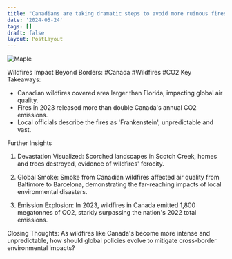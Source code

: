 ```yaml
---
title: "Canadians are taking dramatic steps to avoid more ruinous firestorms"
date: '2024-05-24'
tags: []
draft: false
layout: PostLayout
---
```


<div className="flex justify-center">
<div className="my-1 w-full px-2 xl:my-1 xl:w-1/2 xl:px-2">
    <img src="https://willpolesa.pythonanywhere.com/static/podcast_thumbnails/thumbnailrecIdqayFVYfcKpa0.jpg" alt="Maple" className="mx-auto h-58 w-auto" />
</div>
</div>

Wildfires Impact Beyond Borders: #Canada #Wildfires #CO2
Key Takeaways:
- Canadian wildfires covered area larger than Florida, impacting global air quality.
- Fires in 2023 released more than double Canada's annual CO2 emissions.
- Local officials describe the fires as 'Frankenstein', unpredictable and vast.

Further Insights
1. Devastation Visualized:
Scorched landscapes in Scotch Creek, homes and trees destroyed, evidence of wildfires' ferocity.

2. Global Smoke:
Smoke from Canadian wildfires affected air quality from Baltimore to Barcelona, demonstrating the far-reaching impacts of local environmental disasters.

3. Emission Explosion:
In 2023, wildfires in Canada emitted 1,800 megatonnes of CO2, starkly surpassing the nation's 2022 total emissions.

Closing Thoughts:
As wildfires like Canada's become more intense and unpredictable, how should global policies evolve to mitigate cross-border environmental impacts?
